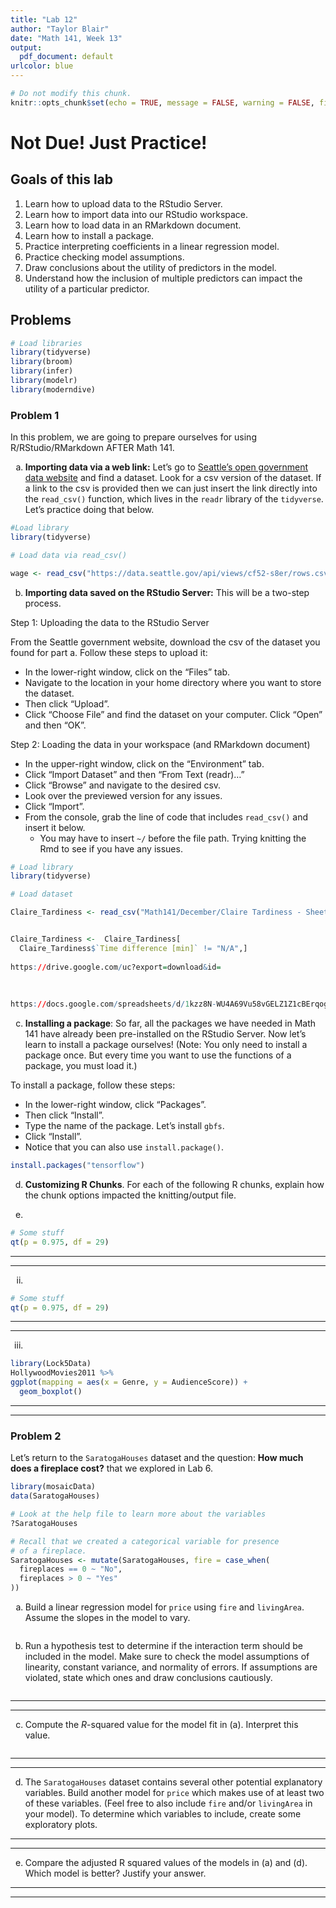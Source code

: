 ```yaml
---
title: "Lab 12"
author: "Taylor Blair"
date: "Math 141, Week 13"
output:
  pdf_document: default
urlcolor: blue
---
```


```r
# Do not modify this chunk.
knitr::opts_chunk$set(echo = TRUE, message = FALSE, warning = FALSE, fig.retina = 2)

```



# Not Due!  Just Practice!




## Goals of this lab

1. Learn how to upload data to the RStudio Server.
1. Learn how to import data into our RStudio workspace.
1. Learn how to load data in an RMarkdown document.
1. Learn how to install a package.
1. Practice interpreting coefficients in a linear regression model.
1. Practice checking model assumptions.
1. Draw conclusions about the utility of predictors in the model.
1. Understand how the inclusion of multiple predictors can impact the utility of a particular predictor.




## Problems

```r
# Load libraries
library(tidyverse)
library(broom)
library(infer)
library(modelr)
library(moderndive)
```

### Problem 1

In this problem, we are going to prepare ourselves for using R/RStudio/RMarkdown AFTER Math 141.  

a. **Importing data via a web link:** Let's go to [Seattle's open government data website](https://data.seattle.gov/) and find a dataset.  Look for a csv version of the dataset.  If a link to the csv is provided then we can just insert the link directly into the `read_csv()` function, which lives in the `readr` library of the `tidyverse`. Let's practice doing that below.



```r
#Load library
library(tidyverse)

# Load data via read_csv()

wage <- read_csv("https://data.seattle.gov/api/views/cf52-s8er/rows.csv?accessType=DOWNLOAD")

```

b. **Importing data saved on the RStudio Server:**  This will be a two-step process. 

Step 1: Uploading the data to the RStudio Server 

From the Seattle government website, download the csv of the dataset you found for part a. Follow these steps to upload it:

* In the lower-right window, click on the "Files" tab.
* Navigate to the location in your home directory where you want to store the dataset.
* Then click "Upload".
* Click "Choose File" and find the dataset on your computer.  Click "Open" and then "OK".

Step 2: Loading the data in your workspace (and RMarkdown document)

* In the upper-right window, click on the "Environment" tab.
* Click "Import Dataset" and then "From Text (readr)..." 
* Click "Browse" and navigate to the desired csv.
* Look over the previewed version for any issues.
* Click "Import".
* From the console, grab the line of code that includes `read_csv()` and insert it below.
    + You may have to insert `~/` before the file path.  Trying knitting the Rmd to see if you have any issues.


```r
# Load library
library(tidyverse)

# Load dataset

Claire_Tardiness <- read_csv("Math141/December/Claire Tardiness - Sheet1.csv")


Claire_Tardiness <-  Claire_Tardiness[
  Claire_Tardiness$`Time difference [min]` != "N/A",]
  
https://drive.google.com/uc?export=download&id=
  
  
  
https://docs.google.com/spreadsheets/d/1kzz8N-WU4A69Vu58vGELZ1Z1cBErqogZXANYnRfd1nQ/edit?usp=sharing
```

c. **Installing a package**: So far, all the packages we have needed in Math 141 have already been pre-installed on the RStudio Server.  Now let's learn to install a package ourselves! (Note: You only need to install a package once.  But every time you want to use the functions of a package, you must load it.)

To install a package, follow these steps:

* In the lower-right window, click "Packages".
* Then click "Install".
* Type the name of the package.  Let's install `gbfs`.
* Click "Install".
* Notice that you can also use `install.package()`.

```r
install.packages("tensorflow")
```

d. **Customizing R Chunks**.  For each of the following R chunks, explain how the chunk options impacted the knitting/output file.

i.  

```r
# Some stuff
qt(p = 0.975, df = 29)
```

*********************************************************************************


*********************************************************************************

ii. 

```r
# Some stuff
qt(p = 0.975, df = 29)
```



*********************************************************************************


*********************************************************************************

iii. 

```r
library(Lock5Data)
HollywoodMovies2011 %>%
ggplot(mapping = aes(x = Genre, y = AudienceScore)) + 
  geom_boxplot() 
```

*********************************************************************************


*********************************************************************************


### Problem 2

Let's return to the `SaratogaHouses` dataset and the question: **How much does a fireplace cost?**  that we explored in Lab 6.  


```r
library(mosaicData)
data(SaratogaHouses)
```

```r
# Look at the help file to learn more about the variables
?SaratogaHouses
```


```r
# Recall that we created a categorical variable for presence
# of a fireplace.
SaratogaHouses <- mutate(SaratogaHouses, fire = case_when(
  fireplaces == 0 ~ "No",
  fireplaces > 0 ~ "Yes"
))
```

a. Build a linear regression model for `price` using `fire` and `livingArea`.  Assume the slopes in the model to vary. 

```r

```

b. Run a hypothesis test to determine if the interaction term should be included in the model.  Make sure to check the model assumptions of linearity, constant variance, and normality of errors.  If assumptions are violated, state which ones and draw conclusions cautiously.  

```r


```

*********************************************************************************



*********************************************************************************

c. Compute the $R$-squared value for the model fit in (a).  Interpret this value.


```r

```


*********************************************************************************




*********************************************************************************


d. The `SaratogaHouses` dataset contains several other potential explanatory variables.  Build another model for `price` which makes use of at least two of these variables. (Feel free to also include `fire` and/or `livingArea` in your model).  To determine which variables to include, create some exploratory plots. 

*********************************************************************************




*********************************************************************************

e. Compare the adjusted R squared values of the models in (a) and (d).  Which model is better?  Justify your answer.



*********************************************************************************




*********************************************************************************





